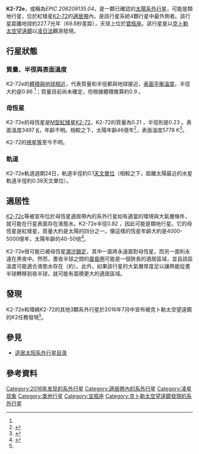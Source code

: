 {{Planetbox begin
| name=K2-72e
}}
{{Planetbox image
| image = Exoplanet Comparison K2-72 e.png
| caption = K2-72e（左）與地球體積比較。
}}
{{Planetbox star
| star = [[K2-72|K2-72]] 
| constell=[[寶瓶座|寶瓶座]]
| RA= {{RA|22|18|29.27}}<ref name="K2-72e archive">{{cite web |url=http://exoplanetarchive.ipac.caltech.edu/cgi-bin/DisplayOverview/nph-DisplayOverview?objname=K2-72+e |title=NASA Exoplanet Archive |work=NASA Exoplanet Science Institute |date=18 July 2016 |accessdate=2016-07-18 |archive-date=2019-03-29 |archive-url=https://web.archive.org/web/20190329195106/https://exoplanetarchive.ipac.caltech.edu/cgi-bin/DisplayOverview/nph-DisplayOverview?objname=K2-72+e |dead-url=no }}</ref>
| DEC= {{DEC|-09|36|44.6}}<ref name="K2-72e archive"/>
| dist_ly = 227.7 (± 26)<ref name="K2-72e archive" />
| dist_pc = 69.8 (± 8.0)
| class = M?V
| app_mag = 
| mass = 0.217 (± 0.081)<ref name="K2-72e archive"/>
| radius = 0.232 (± 0.56)<ref name="K2-72e archive"/>
| temperature = 3497 (± 150)<ref name="K2-72e archive"/>
| metallicity =
| age = 
}}
{{Planetbox character
| mass_earth = ~0.9
| radius_earth = 0.82 (± 0.22)<!--News sources state the radii of the planets range from around 1.2 to 1.5 R<sub>E</sub>, however this was an error made by NASA in the announcement, the actual radii of the planets range from 0.7 to 0.86 R<sub>E</sub> as reported in the published paper and exoplanet archive. Do not change.-->
| stellar_flux = 0.76<ref name="discovery">[https://www.lpl.arizona.edu/~ianc/docs/crossfield_K2s_new_planets.pdf 197 Candidates and 104 Validated Planets in K2’s First Five Fields] {{Wayback|url=https://www.lpl.arizona.edu/~ianc/docs/crossfield_K2s_new_planets.pdf |date=20200330134211 }} Crossfield, Ian M. ''et al''. 18 July 2016. Retrieved 18 July 2016.</ref>
| temperature = {{convert|239|K|C F}}
}}
{{Planetbox orbit
| period = 24.1699 (± 0.0059)<ref name="K2-72e archive"/>
| orbital velocity =
| semimajor = 0.2086 (± 0.0100)<ref name="K2-72e archive"/>
| eccentricity = ~0
| inclination =
}}
{{Planetbox discovery
| discovery_date = 2016年7月18日<ref name="K2-72e archive"/>
| discovery_site = [[克卜勒太空望遠鏡|克卜勒太空望遠鏡]]
| discovery_method = 凌日法　
| detection_methods = 
| discovery_status = 確認
}}
{{Planetbox catalog
| names =  EPIC 206209135.04
}}
{{Planetbox reference
| star = K2-72
| planet = e
}}
{{Planetbox end}}
'''K2-72e'''，或稱為''EPIC 206209135.04''，是一顆已確認的[[太陽系外行星|太陽系外行星]]，可能是類地行星，位於紅矮星[[K2-72|K2-72]]的[[適居帶|適居帶]]內，是該行星系統4顆行星中最外側者。該行星距離地球約227.7光年（69.8秒差距），天球上位於[[寶瓶座|寶瓶座]]。該行星是以[[克卜勒太空望遠鏡|克卜勒太空望遠鏡]]以[[凌日法|凌日法]]觀測發現。

==行星狀態==

===質量、半徑與表面溫度===
K2-72e的[[類地行星|體積與地球相近]]，代表質量和半徑都與地球接近，[[行星平衡溫度|表面平衡溫度]]{{convert|239|K|C}}。半徑大約是0.86 [[地球半径|{{Earth radius}}]]<ref name="K2-72e archive"/>；質量目前尚未確定，但根據體積推算約0.9 [[地球質量|{{Earth mass}}]]。

===母恆星===
K2-72e的母恆星是[[恆星光譜|M型]][[紅矮星|紅矮星]][[K2-72|K2-72]]。K2-72的質量為0.21 [[太陽質量|{{solar mass}}]]，半徑則是0.23 [[太陽半徑|{{solar radius}}]]。表面溫度3497 [[开尔文|K]]，年齡不明。相較之下，太陽年齡46億年<ref>{{cite web |url=http://www.universetoday.com/18237/how-old-is-the-sun/ |title=How Old is the Sun? |author=Fraser Cain |date=16 September 2008 |work= |publisher=Universe Today |accessdate=19 February 2011 |archive-date=2010-08-18 |archive-url=https://web.archive.org/web/20100818191941/http://www.universetoday.com/18237/how-old-is-the-sun/ |dead-url=no }}</ref>，表面溫度5778 K<ref>{{cite web |url=http://www.universetoday.com/18092/temperature-of-the-sun/ |title=Temperature of the Sun |author=Fraser Cain |date=15 September 2008 |work= |publisher=Universe Today |accessdate=19 February 2011 |archive-date=2010-08-29 |archive-url=https://web.archive.org/web/20100829025937/http://www.universetoday.com/18092/temperature-of-the-sun/ |dead-url=no }}</ref>。

K2-72的[[視星等|視星等]]至今不明。

===軌道===
K2-72e軌道週期24日，軌道半徑約0.1[[天文單位|天文單位]]（相較之下，距離太陽最近的水星軌道半徑約0.38天文單位）。

== 適居性 ==
{{see also|紅矮星系統適居性}} 
[[K2-72c|K2-72c]]等被宣布位於母恆星適居帶內的系外行星如有適當的環境與大氣層條件，就可能在行星表面存在液態水。K2-72e半徑0.82 [[地球半徑|{{Earth radius}}]]，因此可能是類地行星。它的母恆星是紅矮星，質量大約是太陽的四分之一。像這樣的恆星年齡大約是4000-5000億年，太陽年齡的40-50倍<ref name="Adams2004">{{cite conference
 | last=Adams | first=Fred C.
 | author2=Laughlin, Gregory|author3= Graves, Genevieve J. M.
 | title=Red Dwarfs and the End of the Main Sequence
 | booktitle=Gravitational Collapse: From Massive Stars to Planets
 | pages=46–49
 | publisher=Revista Mexicana de Astronomía y Astrofísica
 | bibcode=2004RMxAC..22...46A
}}</ref>。

K2-72e很可能已被母恆星[[潮汐鎖定|潮汐鎖定]]，其中一面將永遠面對母恆星，而另一面則永遠在黑夜中。然而，晝夜半球之間的[[晨昏圈|晨昏圈]]可能是一個狹長的適居區域，並且該區溫度可能適合液態水存在（約{{convert|273|K|C}}）。此外，如果該行星的大氣層厚度足以讓熱能從晝半球轉移到夜半球，就可能有面積更大的適居區域。

== 發現 ==
K2-72e和環繞K2-72的其他3顆系外行星於2016年7月中宣布被克卜勒太空望遠鏡的K2任務發現<ref name="discovery"/>。

== 參見 ==
* [[适居太阳系外行星目录|适居太阳系外行星目录]]

== 參考資料 ==
{{reflist}}

{{Sky|22|18|29.27|-|09|36|44.6}}
{{2016 in space}}
{{portal bar|Astrobiology|Astronomy}}

[[Category:2016年发现的系外行星|Category:2016年发现的系外行星]]
[[Category:適居帶內的系外行星|Category:適居帶內的系外行星]]
[[Category:凌星现象|Category:凌星现象]]
[[Category:类地行星|Category:类地行星]]
[[Category:宝瓶座|Category:宝瓶座]]
[[Category:克卜勒太空望遠鏡發現的系外行星|Category:克卜勒太空望遠鏡發現的系外行星]]